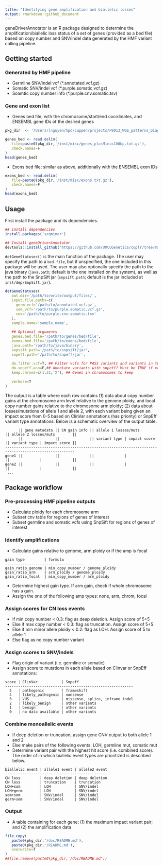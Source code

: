 ```yaml
---
title: "Identifying gene amplification and biallelic losses"
output: rmarkdown::github_document
---
```


geneDriverAnnotator is an R package designed to determine the amplification/biallelic loss status of 
a set of genes (provided as a bed file) based on copy number and SNV/indel data generated by the HMF
variant calling pipeline. 

## Getting started
### Generated by HMF pipeline
- Germline SNV/indel vcf (\*.annotated.vcf.gz)
- Somatic SNV/indel vcf (\*.purple.somatic.vcf.gz)
- Soamtic copy number info (\*.purple.cnv.somatic.tsv)

### Gene and exon list
- Genes bed file; with the chromosome/start/end coordinates, and ENSEMBL gene IDs of the desired 
genes

```r
pkg_dir  <- '/Users/lnguyen/hpc/cuppen/projects/P0013_WGS_patterns_Diagn/CUPs_classifier/processed/cuplr/geneDriverAnnotator/'
```


```r
genes_bed <- read.delim(
   file=paste0(pkg_dir,'/inst/misc/genes_plusMinus100bp.txt.gz'),
   check.names=F
)
head(genes_bed)
```

- Exons bed file; similar as above, additionally with the ENSEMBL exon IDs

```r
exons_bed <- read.delim(
   file=paste0(pkg_dir,'/inst/misc/exons.txt.gz'),
   check.names=F
)
head(exons_bed)
```

## Usage
First install the package and its dependencies.
```r
## Install dependencies
install.packages('seqminer')

## Install geneDriverAnnotator
devtools::install_github('https://github.com/UMCUGenetics/cuplr/tree/master/geneDriverAnnotator')
```

`detGeneStatuses()` is the main function of the package. The user may specify the path to a
`bed.file`, but if unspecified, the one included in this package will be used. The user may also
optionally specify the path to the java binary (`java.path`; default is the one installed on the
system), as well as the path to the SnpSift jar (`snpsift.path`; default is the jar included at
`inst/dep/SnpSift.jar`).

```r
detGeneStatuses(
   out.dir='/path/to/write/output/files/', 
   input.file.paths=c(
   	 germ_vcf='/path/to/annotated.vcf.gz', 
   	 som_vcf='/path/to/purple.somatic.vcf.gz', 
   	 cnv='/path/to/purple.cnv.somatic.tsv'
   ), 
   sample.name='sample_name',
   
   ## Optional arguments
   genes.bed.file='/path/to/genes/bed/file',
   exons.bed.file='/path/to/exons/bed/file',
   java.path='/path/to/java/binary', 
   snpsift.path='/path/to/snpsift/jar',
   snpeff.path='/path/to/snpeff/jar',
   
   do.filter.vcf=T, ## Filter vcfs for PASS variants and variants in the bed file regions?
   do.snpeff.ann=F,## Annotate variants with snpeff? Must be TRUE if vcf is not yet annotated
   keep.chroms=c(1:22,'X'), ## Genes in chromosomes to keep
   
   verbose=T
)
```

The output is a table where each row contains (1) data about copy number
gains at the chromosome arm level relative to the genome ploidy, and local copy number gains
relative to the chromosome arm ploidy; (2) data about losses/mutations of allele 1 and allele 2, with
each variant being given an impact score from 0-5 based on ClinVar annotations (has priority) or
SnpEff variant type annotations. Below is a schematic overview of the output table.


```
      || gene metadata || CN gain info || allele 1 losses/muts        || allele 2 losses/muts        ||
      ||               ||              || variant type | impact score || variant type | impact score ||
------------------------------------------------------------------------------------------------------
gene1 ||               ||              ||              |              ||              |              ||
gene2 ||               ||              ||              |              ||              |              ||
 ...

```

## Package workflow
### Pre-processing HMF pipeline outputs
* Calculate ploidy for each chromosome arm
* Subset cnv table for regions of genes of interest
* Subset germline and somatic vcfs using SnpSift for regions of genes of interest

### Identify amplifications
* Calculate gains relative to genome, arm ploidy or if the amp is focal
```
gain type         | formula
------------------------------------
gain_ratio_genome | min_copy_number / genome_ploidy
gain_ratio_arm    | arm_ploidy / genome_ploidy
gain_ratio_focal  | min_copy_number / arm_ploidy
```

* Determine highest gain type. If arm gain, check if whole chromosome has a gain.
* Assign the one of the following amp types: none, arm, chrom, focal

### Assign scores for CN loss events
* If min copy number < 0.3: flag as deep deletion. Assign score of 5+5
* Else if max copy number < 0.3: flag as truncation. Assign score of 5+5
* Else if min minor allele ploidy < 0.2: flag as LOH. Assign score of 5 to allele 1
* Else flag as no copy number variant

### Assign scores to SNV/indels
* Flag origin of variant (i.e. germline or somatic)
* Assign score to mutations in each allele based on Clinvar or SnpEff annotations:

```
score | ClinVar           | Snpeff
-----------------------------------------------------------
  5   | pathogenic        | frameshift
  4   | likely_pathogenic | nonsense
  3   | VUS               | missense, splice, inframe indel
  2   | likely_benign     | other variants
  1   | benign            | other variants
  0   | no data available | other variants
```

### Combine monoallelic events
* If deep deletion or truncation, assign gene CNV output to both allele 1 and 2
* Else make pairs of the following events: LOH, germline mut, somatic mut
* Determine variant pair with the highest hit score (i.e. combined score). The order of in which
biallelic event types are prioritized is described below.

```
biallelic event | allele1 event | allele2 event 
-----------------------------------------------
CN loss         | deep deletion | deep deletion
CN loss         | truncation    | truncation
LOH+som         | LOH           | SNV/indel
LOH+germ        | LOH           | SNV/indel
som+som         | SNV/indel     | SNV/indel
germ+som        | SNV/indel     | SNV/indel
```

### Output
* A table containing for each gene: (1) the maximum impact variant pair; and (2) the amplification data

```r
file.copy(
   paste0(pkg_dir,'/doc/README.md'),
   paste0(pkg_dir,'/README.md'),
   overwrite=T
)
##file.remove(paste0(pkg_dir,'/doc/README.md'))
```
